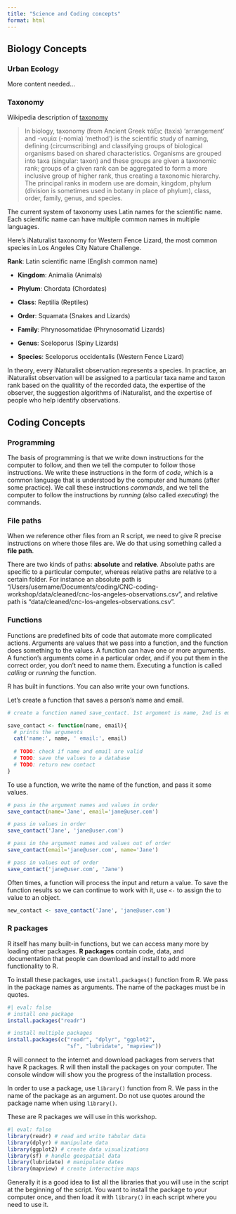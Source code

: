 ```yaml
---
title: "Science and Coding concepts"
format: html
---
```


## Biology Concepts

### Urban Ecology

More content needed...

### Taxonomy

Wikipedia description of [taxonomy](https://en.wikipedia.org/wiki/Taxonomy_(biology))

> In biology, taxonomy (from Ancient Greek τάξις (taxis) 'arrangement' and -νομία (-nomia) 'method') is the scientific study of naming, defining (circumscribing) and classifying groups of biological organisms based on shared characteristics. Organisms are grouped into taxa (singular: taxon) and these groups are given a taxonomic rank; groups of a given rank can be aggregated to form a more inclusive group of higher rank, thus creating a taxonomic hierarchy. The principal ranks in modern use are domain, kingdom, phylum (division is sometimes used in botany in place of phylum), class, order, family, genus, and species.

The current system of taxonomy uses Latin names for the scientific name. Each scientific name can have multiple common names in multiple languages.

Here's iNaturalist taxonomy for Western Fence Lizard, the most common species in Los Angeles City Nature Challenge.

**Rank**: Latin scientific name (English common name)

-   **Kingdom**: Animalia (Animals)

-   **Phylum**: Chordata (Chordates)

-   **Class**: Reptilia (Reptiles)

-   **Order**: Squamata (Snakes and Lizards)

-   **Family**: Phrynosomatidae (Phrynosomatid Lizards)

-   **Genus**: Sceloporus (Spiny Lizards)

-   **Species**: Sceloporus occidentalis (Western Fence Lizard)

In theory, every iNaturalist observation represents a species. In practice, an iNaturalist observation will be assigned to a particular taxa name and taxon rank based on the qualitity of the recorded data, the expertise of the observer, the suggestion algorithms of iNaturalist, and the expertise of people who help identify observations.

## Coding Concepts

### Programming

The basis of programming is that we write down instructions for the computer to follow, and then we tell the computer to follow those instructions. We write these instructions in the form of *code*, which is a common language that is understood by the computer and humans (after some practice). We call these instructions *commands*, and we tell the computer to follow the instructions by *running* (also called *executing*) the commands.

### File paths

When we reference other files from an R script, we need to give R precise instructions on where those files are. We do that using something called a **file path**.

There are two kinds of paths: **absolute** and **relative**. Absolute paths are specific to a particular computer, whereas relative paths are relative to a certain folder. For instance an absolute path is "/Users/username/Documents/coding/CNC-coding-workshop/data/cleaned/cnc-los-angeles-observations.csv", and relative path is "data/cleaned/cnc-los-angeles-observations.csv".

### Functions

Functions are predefined bits of code that automate more complicated actions. Arguments are values that we pass into a function, and the function does something to the values. A function can have one or more arguments. A function’s arguments come in a particular order, and if you put them in the correct order, you don’t need to name them. Executing a function is called *calling* or *running* the function.

R has built in functions. You can also write your own functions.

Let's create a function that saves a person's name and email.

```r

# create a function named save_contact. 1st argument is name, 2nd is email.

save_contact <- function(name, email){
  # prints the arguments
  cat('name:', name, ' email:', email)
  
  # TODO: check if name and email are valid
  # TODO: save the values to a database
  # TODO: return new contact
}

```

To use a function, we write the name of the function, and pass it some values.

```r
# pass in the argument names and values in order
save_contact(name='Jane', email='jane@user.com')

# pass in values in order
save_contact('Jane', 'jane@user.com')

# pass in the argument names and values out of order
save_contact(email='jane@user.com', name='Jane')

# pass in values out of order
save_contact('jane@user.com', 'Jane')
```

Often times, a function will process the input and return a value. To save the function results so we can continue to work with it, use `<-` to assign the to value to an object.

```r
new_contact <- save_contact('Jane', 'jane@user.com')
```

### R packages

R itself has many built-in functions, but we can access many more by loading other packages. **R packages** contain code, data, and documentation that people can download and install to add more functionality to R.

To install these packages, use `install.packages()` function from R. We pass in the package names as arguments. The name of the packages must be in quotes.

```r
#| eval: false
# install one package
install.packages("readr")

# install multiple packages
install.packages(c("readr", "dplyr", "ggplot2", 
                   "sf", "lubridate", "mapview"))
```

R will connect to the internet and download packages from servers that have R packages. R will then install the packages on your computer. The console window will show you the progress of the installation process.

In order to use a package, use `library()` function from R. We pass in the name of the package as an argument. Do not use quotes around the package name when using `library()`.

These are R packages we will use in this workshop.

```r
#| eval: false
library(readr) # read and write tabular data
library(dplyr) # manipulate data
library(ggplot2) # create data visualizations
library(sf) # handle geospatial data
library(lubridate) # manipulate dates
library(mapview) # create interactive maps
```

Generally it is a good idea to list all the libraries that you will use in the script at the beginning of the script. You want to install the package to your computer once, and then load it with `library()` in each script where you need to use it.
